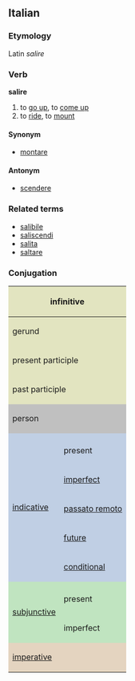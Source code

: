 ==Italian==
===Etymology===
Latin ''salire''
===Verb===
'''salire'''

# to [[go up]], to [[come up]]
# to [[ride]], to [[mount]]

====Synonym====
*[[montare]]

====Antonym====
*[[scendere]]

===Related terms===
*[[salibile]]
*[[saliscendi]]
*[[salita]]
*[[saltare]]

===Conjugation===

<center>
{| style="background:#F0F0F0"

|-
! colspan="3" style="background:#e2e4c0" | infinitive
| colspan="5" | salire

|-
! colspan="3" style="background:#e2e4c0" | gerund
| colspan="5" | salendo

|-
! colspan="3" style="background:#e2e4c0" | present participle
| colspan="5" | [[saliente]], [[salente]]

|-
! colspan="3" style="background:#e2e4c0" | past participle
| colspan="5" | [[salito]]

|-
! colspan="2" rowspan="2" style="background:#C0C0C0" | person
! colspan="3" style="background:#C0C0C0" | singular
! colspan="3" style="background:#C0C0C0" | plural

|-
! style="background:#C0C0C0;width:12.5%" | first
! style="background:#C0C0C0;width:12.5%" | second
! style="background:#C0C0C0;width:12.5%" | third
! style="background:#C0C0C0;width:12.5%" | first
! style="background:#C0C0C0;width:12.5%" | second
! style="background:#C0C0C0;width:12.5%" | third

|-
! rowspan="6" style="background:#c0cfe4" | [[indicative]]

! style="background:#c0cfe4" colspan="1" | 
! style="background:#c0cfe4" | io
! style="background:#c0cfe4" | tu
! style="background:#c0cfe4" | lui/lei
! style="background:#c0cfe4" | noi
! style="background:#c0cfe4" | voi
! style="background:#c0cfe4" | loro

|-
! style="height:3em;background:#c0cfe4" | present
| salgo
| sali
| sale
| saliamo
| salite
| salgono

|-
! style="height:3em;background:#c0cfe4" | [[imperfect]]
| salivo
| salivi
| saliva
| salivamo
| salivate
| salivano

|-
! style="height:3em;background:#c0cfe4" | [[passato remoto]]
| salii
| salisti
| salì
| salimmo
| saliste
| salirono

|-
! style="height:3em;background:#c0cfe4" | [[future]]
| salirò
| salirai
| salirà
| saliremo
| salirete
| saliranno

|-
! style="height:3em;background:#c0cfe4" | [[conditional]]
| salirei
| saliresti
| salirebbe
| saliremmo
| salireste
| salirebbero

|-
! rowspan="3" style="background:#c0e4c0" |[[subjunctive]]
! style="background:#c0e4c0" | 
! style="background:#c0e4c0" | che io
! style="background:#c0e4c0" | che tu
! style="background:#c0e4c0" | che lui/che lei
! style="background:#c0e4c0" | che noi
! style="background:#c0e4c0" | che voi
! style="background:#c0e4c0" | che loro

|-
! style="height:3em;background:#c0e4c0" | present
| salga
| salga
| salga
| saliamo
| saliate
| salgano

|-
! style="height:3em;background:#c0e4c0" rowspan="1" | imperfect
| salissi
| salissi
| salisse
| salissimo
| saliste
| salissero

|-
! colspan="2" rowspan="2" style="height:3em;background:#e4d4c0" | [[imperative]]
! style="background:#e4d4c0" | -
! style="background:#e4d4c0" | tu
! style="background:#e4d4c0" | lui/lei
! style="background:#e4d4c0" | noi
! style="background:#e4d4c0" | voi
! style="background:#e4d4c0" | loro

|-
|
| sali
| salga
| saliamo
| salite
| salgano

|}
</center>